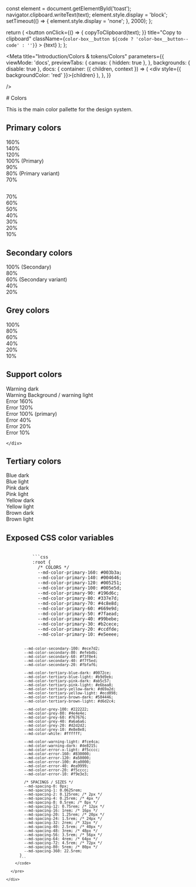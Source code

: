 
  const element = document.getElementById('toast');
  navigator.clipboard.writeText(text);
  element.style.display = 'block';
  setTimeout(() => {
    element.style.display = 'none';
  }, 2000);
};

  return (
    <button
      onClick={() => {
        copyToClipboard(text);
      }}
      title="Copy to clipboard"
      className={`color-box__button ${code ? 'color-box__button--code' : ''}`}
    >
      {text}
      <MdIconContentCopy className="color-box__button-icon" />
    </button>
  );
};

<Meta
  title="Introduction/Colors & tokens/Colors"
  parameters={{
    viewMode: 'docs',
    previewTabs: {
      canvas: { hidden: true },
    },
    backgrounds: { disable: true },
    docs: {
      container: ({ children, context }) => (
        <DocsContainer context={context}>
          <div style={{ backgroundColor: 'red' }}>{children}</div>
        </DocsContainer>
      ),
    },
  }}

/>

<div
  id="toast"
  style={{
    display: 'none',
    position: 'fixed',
    top: '2rem',
    left: '50%',
    transform: 'translateX(-50%)',
    width: '600px',
    boxShadow: 'rgba(0, 0, 0, 0.24) 0px 3px 8px',
  }}
>
  <MdAlertMessage label="Copied to clipboard" theme="confirm" />
</div>

<div className="color-page-wrapper">
# Colors

This is the main color pallette for the design system.

<div className="color-container" style={{ marginBottom: '2rem' }}>
  <div className="color-container__colors">
    <h2 id="primary-colors">Primary colors</h2>
    <div>
      <div className="color-box text-white" style={{ backgroundColor: 'var(--md-color-primary-160)' }}>
        <div>160%</div>
        <div className="color-box__color-code">
          <CopyButton text="#003B3A" />
          <CopyButton text="--md-color-primary-160" code />
        </div>
      </div>
      <div className="color-box text-white" style={{ backgroundColor: 'var(--md-color-primary-140)' }}>
        <div>140%</div>
        <div className="color-box__color-code">
          <CopyButton text="#004646" />
          <CopyButton text="--md-color-primary-140" code />
        </div>
      </div>
      <div className="color-box text-white" style={{ backgroundColor: 'var(--md-color-primary-120)' }}>
        <div>120%</div>
        <div className="color-box__color-code">
          <CopyButton text="#005251" />
          <CopyButton text="--md-color-primary-120" code />
        </div>
      </div>
      <div className="color-box text-white" style={{ backgroundColor: 'var(--md-color-primary-100)' }}>
        <div>100% (Primary)</div>
        <div className="color-box__color-code">
          <CopyButton text="#005E5D" />
          <CopyButton text="--md-color-primary-100" code />
        </div>
      </div>
      <div className="color-box text-white" style={{ backgroundColor: 'var(--md-color-primary-90)' }}>
        <div>90%</div>
        <div className="color-box__color-code">
          <CopyButton text="#196D6C" />
          <CopyButton text="--md-color-primary-90" code />
        </div>
      </div>
      <div className="color-box text-white" style={{ backgroundColor: 'var(--md-color-primary-80)' }}>
        <div>80% (Primary variant)</div>
        <div className="color-box__color-code">
          <CopyButton text="#337E7D" />
          <CopyButton text="--md-color-primary-80" code />
        </div>
      </div>
      <div className="color-box text-white" style={{ backgroundColor: 'var(--md-color-primary-70)' }}>
        <div>70%</div>
        <div className="color-box__color-code">
          <CopyButton text="#4C8E8D" />
          <CopyButton text="--md-color-primary-70" code />
        </div>
      </div>
    </div>
  </div>
  <div className="color-container__colors">
    <h2 id="primary-colors-2" className="hidden-sm"></h2>
    <div>
      <div className="color-box text-black" style={{ backgroundColor: 'var(--md-color-primary-70)' }}>
        <div>70%</div>
        <div className="color-box__color-code">
          <CopyButton text="#4C8E8D" />
          <CopyButton text="--md-color-primary-70" code />
        </div>
      </div>
      <div className="color-box text-black" style={{ backgroundColor: 'var(--md-color-primary-60)' }}>
        <div>60%</div>
        <div className="color-box__color-code">
          <CopyButton text="#669E9D" />
          <CopyButton text="--md-color-primary-60" code />
        </div>
      </div>
      <div className="color-box text-black" style={{ backgroundColor: 'var(--md-color-primary-50)' }}>
        <div>50%</div>
        <div className="color-box__color-code">
          <CopyButton text="#7FAEAD" />
          <CopyButton text="--md-color-primary-50" code />
        </div>
      </div>
      <div className="color-box text-black" style={{ backgroundColor: 'var(--md-color-primary-40)' }}>
        <div>40%</div>
        <div className="color-box__color-code">
          <CopyButton text="#99BEBE" />
          <CopyButton text="--md-color-primary-40" code />
        </div>
      </div>
      <div className="color-box text-black" style={{ backgroundColor: 'var(--md-color-primary-30)' }}>
        <div>30%</div>
        <div className="color-box__color-code">
          <CopyButton text="#B2CECE" />
          <CopyButton text="--md-color-primary-30" code />
        </div>
      </div>
      <div className="color-box text-black" style={{ backgroundColor: 'var(--md-color-primary-20)' }}>
        <div>20%</div>
        <div className="color-box__color-code">
          <CopyButton text="#CCDFDE" />
          <CopyButton text="--md-color-primary-20" code />
        </div>
      </div>
      <div className="color-box text-black" style={{ backgroundColor: 'var(--md-color-primary-10)' }}>
        <div>10%</div>
        <div className="color-box__color-code">
          <CopyButton text="#E5EEEE" />
          <CopyButton text="--md-color-primary-10" code />
        </div>
      </div>
    </div>
  </div>
</div>

<div className="color-container" style={{ marginBottom: '2rem' }}>
  <div className="color-container__colors">
    <h2 id="secondary-colors">Secondary colors</h2>
    <div>
      <div className="color-box text-black" style={{ backgroundColor: 'var(--md-color-secondary-100)' }}>
        <div>100% (Secondary)</div>
        <div className="color-box__color-code">
          <CopyButton text="#ECE7D2" />
          <CopyButton text="--md-color-secondary-100" code />
        </div>
      </div>
      <div className="color-box text-black" style={{ backgroundColor: 'var(--md-color-secondary-80)' }}>
        <div>80%</div>
        <div className="color-box__color-code">
          <CopyButton text="#EFEBDB" />
          <CopyButton text="--md-color-secondary-80" code />
        </div>
      </div>
      <div className="color-box text-black" style={{ backgroundColor: 'var(--md-color-secondary-60)' }}>
        <div>60% (Secondary variant)</div>
        <div className="color-box__color-code">
          <CopyButton text="#F3F0E4" />
          <CopyButton text="--md-color-secondary-60" code />
        </div>
      </div>
      <div className="color-box text-black" style={{ backgroundColor: 'var(--md-color-secondary-40)' }}>
        <div>40%</div>
        <div className="color-box__color-code">
          <CopyButton text="#F7F5ED" />
          <CopyButton text="--md-color-secondary-40" code />
        </div>
      </div>
      <div className="color-box text-black" style={{ backgroundColor: 'var(--md-color-secondary-20)' }}>
        <div>20%</div>
        <div className="color-box__color-code">
          <CopyButton text="#FBFAF6" />
          <CopyButton text="--md-color-secondary-20" code />
        </div>
      </div>
    </div>
  </div>
</div>

<div className="color-container" style={{ marginBottom: '2rem' }}>
  <div className="color-container__colors">
    <h2 id="grey-colors">Grey colors</h2>
    <div>
      <div className="color-box text-white" style={{ backgroundColor: 'var(--md-color-grey-100)' }}>
        <div>100%</div>
        <div className="color-box__color-code">
          <CopyButton text="#222222" />
          <CopyButton text="--md-color-grey-100" code />
        </div>
      </div>
      <div className="color-box text-white" style={{ backgroundColor: 'var(--md-color-grey-80)' }}>
        <div>80%</div>
        <div className="color-box__color-code">
          <CopyButton text="#4E4E4E" />
          <CopyButton text="--md-color-grey-80" code />
        </div>
      </div>
      <div className="color-box text-white" style={{ backgroundColor: 'var(--md-color-grey-60)' }}>
        <div>60%</div>
        <div className="color-box__color-code">
          <CopyButton text="#767676" />
          <CopyButton text="--md-color-grey-60" code />
        </div>
      </div>
      <div className="color-box text-black" style={{ backgroundColor: 'var(--md-color-grey-40)' }}>
        <div>40%</div>
        <div className="color-box__color-code">
          <CopyButton text="#A6A6A6" />
          <CopyButton text="--md-color-grey-40" code />
        </div>
      </div>
      <div className="color-box text-black" style={{ backgroundColor: 'var(--md-color-grey-20)' }}>
        <div>20%</div>
        <div className="color-box__color-code">
          <CopyButton text="#D2D2D2" />
          <CopyButton text="--md-color-grey-20" code />
        </div>
      </div>
      <div className="color-box text-black" style={{ backgroundColor: 'var(--md-color-grey-10)' }}>
        <div>10%</div>
        <div className="color-box__color-code">
          <CopyButton text="#E8E8E8" />
          <CopyButton text="--md-color-grey-10" code />
        </div>
      </div>
    </div>
  </div>
</div>

  <div className="color-container" style={{ marginBottom: '2rem' }}>
    <div className="color-container__colors">
      <h2 id="support-colors">Support colors</h2>
      <div style={{ marginBottom: '1rem' }}>
        <div className="color-box text-white" style={{ backgroundColor: 'var(--md-color-error-160)' }}>
          <div>Warning dark</div>
          <div className="color-box__color-code">
            <CopyButton text="#DE8215" />
            <CopyButton text="--md-color-error-160" code />
          </div>
        </div>
        <div className="color-box text-black" style={{ backgroundColor: 'var(--md-color-warning-light)' }}>
          <div>Warning Background / warning light</div>
          <div className="color-box__color-code">
            <CopyButton text="#FCE4CA" />
            <CopyButton text="--md-color-warning-light" code />
          </div>
        </div>
      </div>
      <div>
        <div className="color-box text-white" style={{ backgroundColor: 'var(--md-color-error-160)' }}>
          <div>Error 160%</div>
          <div className="color-box__color-code">
            <CopyButton text="#830000" />
            <CopyButton text="--md-color-error-160" code />
          </div>
        </div>
        <div className="color-box text-black" style={{ backgroundColor: 'var(--md-color-error-120)' }}>
          <div>Error 120%</div>
          <div className="color-box__color-code">
            <CopyButton text="#A50000" />
            <CopyButton text="--md-color-error-120" code />
          </div>
        </div>
        <div className="color-box text-white" style={{ backgroundColor: 'var(--md-color-error-100)' }}>
          <div>Error 100% (primary)</div>
          <div className="color-box__color-code">
            <CopyButton text="#CA0000" />
            <CopyButton text="--md-color-error-100" code />
          </div>
        </div>
        <div className="color-box text-white" style={{ backgroundColor: 'var(--md-color-error-40)' }}>
          <div>Error 40%</div>
          <div className="color-box__color-code">
            <CopyButton text="#EA9999" />
            <CopyButton text="--md-color-error-40" code />
          </div>
        </div>
        <div className="color-box text-black" style={{ backgroundColor: 'var(--md-color-error-20)' }}>
          <div>Error 20%</div>
          <div className="color-box__color-code">
            <CopyButton text="#F5CCCC" />
            <CopyButton text="--md-color-error-20" code />
          </div>
        </div>
        <div className="color-box text-black" style={{ backgroundColor: 'var(--md-color-error-10)' }}>
          <div>Error 10%</div>
          <div className="color-box__color-code">
            <CopyButton text="#F9E3E3" />
            <CopyButton text="--md-color-error-10" code />
          </div>
        </div>
      </div>

    </div>

  </div>

<div className="color-container" style={{ marginBottom: '2rem' }}>
  <div className="color-container__colors">
    <h2 id="support-colors">Tertiary colors</h2>
    <div style={{ marginBottom: '1rem' }}>
      <div className="color-box text-white" style={{ backgroundColor: 'var(--md-color-tertiary-blue-dark)' }}>
        <div>Blue dark</div>
        <div className="color-box__color-code">
          <CopyButton text="#0072CE" />
          <CopyButton text="--md-color-tertiary-blue-dark" code />
        </div>
      </div>
      <div className="color-box text-black" style={{ backgroundColor: 'var(--md-color-tertiary-blue-light)' }}>
        <div>Blue light</div>
        <div className="color-box__color-code">
          <CopyButton text="#B9D9EB" />
          <CopyButton text="--md-color-tertiary-blue-light" code />
        </div>
      </div>
    </div>
    <div style={{ marginBottom: '1rem' }}>
      <div className="color-box text-white" style={{ backgroundColor: 'var(--md-color-tertiary-pink-dark)' }}>
        <div>Pink dark</div>
        <div className="color-box__color-code">
          <CopyButton text="#AB5C57" />
          <CopyButton text="--md-color-tertiary-pink-dark" code />
        </div>
      </div>
      <div className="color-box text-black" style={{ backgroundColor: 'var(--md-color-tertiary-pink-light)' }}>
        <div>Pink light</div>
        <div className="color-box__color-code">
          <CopyButton text="#E6BAA8" />
          <CopyButton text="--md-color-tertiary-pink-light" code />
        </div>
      </div>
    </div>
    <div style={{ marginBottom: '1rem' }}>
      <div className="color-box text-white" style={{ backgroundColor: 'var(--md-color-tertiary-yellow-dark)' }}>
        <div>Yellow dark</div>
        <div className="color-box__color-code">
          <CopyButton text="#D69A2D" />
          <CopyButton text="--md-color-tertiary-yellow-dark" code />
        </div>
      </div>
      <div className="color-box text-black" style={{ backgroundColor: 'var(--md-color-tertiary-yellow-light)' }}>
        <div>Yellow light</div>
        <div className="color-box__color-code">
          <CopyButton text="#ECD898" />
          <CopyButton text="--md-color-tertiary-yellow-light" code />
        </div>
      </div>
    </div>
    <div style={{ marginBottom: '1rem' }}>
      <div className="color-box text-white" style={{ backgroundColor: 'var(--md-color-tertiary-brown-dark)' }}>
        <div>Brown dark</div>
        <div className="color-box__color-code">
          <CopyButton text="#584446" />
          <CopyButton text="--md-color-tertiary-brown-dark" code />
        </div>
      </div>
      <div className="color-box text-black" style={{ backgroundColor: 'var(--md-color-tertiary-brown-light)' }}>
        <div>Brown light</div>
        <div className="color-box__color-code">
          <CopyButton text="#D6D2C4" />
          <CopyButton text="--md-color-tertiary-brown-light" code />
        </div>
      </div>
    </div>
  </div>
</div>

  <div className='color-container'>
    <div style={{ width: '100%' }}>
      <h2>Exposed CSS color variables</h2>
      <pre>
        <code>
          ```css
          :root {
            /* COLORS */
            --md-color-primary-160: #003b3a;
            --md-color-primary-140: #004646;
            --md-color-primary-120: #005251;
            --md-color-primary-100: #005e5d;
            --md-color-primary-90: #196d6c;
            --md-color-primary-80: #337e7d;
            --md-color-primary-70: #4c8e8d;
            --md-color-primary-60: #669e9d;
            --md-color-primary-50: #7faead;
            --md-color-primary-40: #99bebe;
            --md-color-primary-30: #b2cece;
            --md-color-primary-20: #ccdfde;
            --md-color-primary-10: #e5eeee;

            --md-color-secondary-100: #ece7d2;
            --md-color-secondary-80: #efebdb;
            --md-color-secondary-60: #f3f0e4;
            --md-color-secondary-40: #f7f5ed;
            --md-color-secondary-20: #fbfaf6;

            --md-color-tertiary-blue-dark: #0072ce;
            --md-color-tertiary-blue-light: #b9d9eb;
            --md-color-tertiary-pink-dark: #ab5c57;
            --md-color-tertiary-pink-light: #e6baa8;
            --md-color-tertiary-yellow-dark: #d69a2d;
            --md-color-tertiary-yellow-light: #ecd898;
            --md-color-tertiary-brown-dark: #584446;
            --md-color-tertiary-brown-light: #d6d2c4;

            --md-color-grey-100: #222222;
            --md-color-grey-80: #4e4e4e;
            --md-color-grey-60: #767676;
            --md-color-grey-40: #a6a6a6;
            --md-color-grey-20: #d2d2d2;
            --md-color-grey-10: #e8e8e8;
            --md-color-white: #ffffff;

            --md-color-warning-light: #fce4ca;
            --md-color-warning-dark: #de8215;
            --md-color-error-x-light: #f5cccc;
            --md-color-error-160: #830000;
            --md-color-error-120: #a50000;
            --md-color-error-100: #ca0000;
            --md-color-error-40: #ea9999;
            --md-color-error-20: #f5cccc;
            --md-color-error-10: #f9e3e3;

            /* SPACINGS / SIZES */
            --md-spacing-0: 0px;
            --md-spacing-1: 0.0625rem;
            --md-spacing-2: 0.125rem; /* 2px */
            --md-spacing-4: 0.25rem; /* 4px */
            --md-spacing-8: 0.5rem; /* 8px */
            --md-spacing-12: 0.75rem; /* 12px */
            --md-spacing-16: 1rem; /* 16px */
            --md-spacing-20: 1.25rem; /* 20px */
            --md-spacing-24: 1.5rem; /* 24px */
            --md-spacing-32: 2rem; /* 32px */
            --md-spacing-40: 2.5rem; /* 40px */
            --md-spacing-48: 3rem; /* 48px */
            --md-spacing-56: 3.5rem; /* 56px */
            --md-spacing-64: 4rem; /* 64px */
            --md-spacing-72: 4.5rem; /* 72px */
            --md-spacing-80: 5rem; /* 80px */
            --md-spacing-360: 22.5rem;
          }
          ```
        </code>

      </pre>

    </div>

  </div>
</div>
